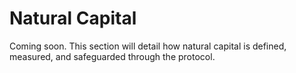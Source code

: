 # Natural Capital

Coming soon. This section will detail how natural capital is defined, measured, and safeguarded through the protocol. 